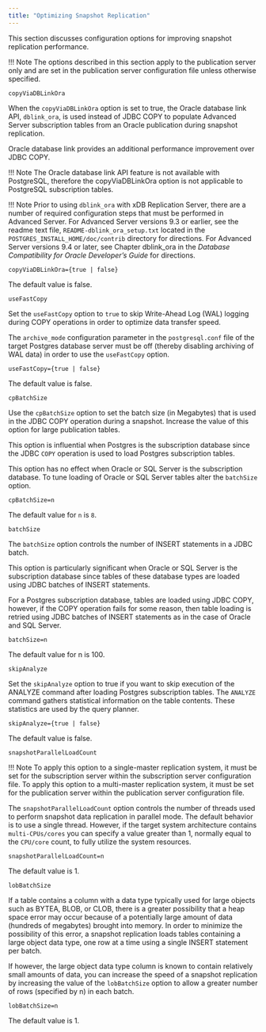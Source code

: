 ```yaml
---
title: "Optimizing Snapshot Replication"
---
```


<div id="optimizing_snapshot_replication" class="registered_link"></div>

This section discusses configuration options for improving snapshot replication performance.

!!! Note
    The options described in this section apply to the publication server only and are set in the publication server configuration file unless otherwise specified.

`copyViaDBLinkOra`

When the `copyViaDBLinkOra` option is set to true, the Oracle database link API, `dblink_ora`, is used instead of JDBC COPY to populate Advanced Server subscription tables from an Oracle publication during snapshot replication.

Oracle database link provides an additional performance improvement over JDBC COPY.

!!! Note
    The Oracle database link API feature is not available with PostgreSQL, therefore the copyViaDBLinkOra option is not applicable to PostgreSQL subscription tables.

!!! Note
    Prior to using `dblink_ora` with xDB Replication Server, there are a number of required configuration steps that must be performed in Advanced Server. For Advanced Server versions 9.3 or earlier, see the readme text file, `README-dblink_ora_setup.txt` located in the `POSTGRES_INSTALL_HOME/doc/contrib` directory for directions. For Advanced Server versions 9.4 or later, see Chapter dblink_ora in the *Database Compatibility for Oracle Developer’s Guide* for directions.

`copyViaDBLinkOra={true | false}`

The default value is false.

`useFastCopy`

Set the `useFastCopy` option to `true` to skip Write-Ahead Log (WAL) logging during COPY operations in order to optimize data transfer speed.

The `archive_mode` configuration parameter in the `postgresql.conf` file of the target Postgres database server must be off (thereby disabling archiving of WAL data) in order to use the `useFastCopy` option.

`useFastCopy={true | false}`

The default value is false.

`cpBatchSize`

Use the `cpBatchSize` option to set the batch size (in Megabytes) that is used in the JDBC COPY operation during a snapshot. Increase the value of this option for large publication tables.

This option is influential when Postgres is the subscription database since the JDBC `COPY` operation is used to load Postgres subscription tables.

This option has no effect when Oracle or SQL Server is the subscription database. To tune loading of Oracle or SQL Server tables alter the `batchSize` option.

`cpBatchSize=n`

The default value for `n` is `8`.

`batchSize`

The `batchSize` option controls the number of INSERT statements in a JDBC batch.

This option is particularly significant when Oracle or SQL Server is the subscription database since tables of these database types are loaded using JDBC batches of INSERT statements.

For a Postgres subscription database, tables are loaded using JDBC COPY, however, if the COPY operation fails for some reason, then table loading is retried using JDBC batches of INSERT statements as in the case of Oracle and SQL Server.

`batchSize=n`

The default value for n is 100.

`skipAnalyze`

Set the `skipAnalyze` option to true if you want to skip execution of the ANALYZE command after loading Postgres subscription tables. The `ANALYZE` command gathers statistical information on the table contents. These statistics are used by the query planner.

`skipAnalyze={true | false}`

The default value is false.

`snapshotParallelLoadCount`

!!! Note
    To apply this option to a single-master replication system, it must be set for the subscription server within the subscription server configuration file. To apply this option to a multi-master replication system, it must be set for the publication server within the publication server configuration file.

The `snapshotParallelLoadCount` option controls the number of threads used to perform snapshot data replication in parallel mode. The default behavior is to use a single thread. However, if the target system architecture contains `multi-CPUs/cores` you can specify a value greater than 1, normally equal to the `CPU/core` count, to fully utilize the system resources.

`snapshotParallelLoadCount=n`

The default value is 1.

`lobBatchSize`

If a table contains a column with a data type typically used for large objects such as BYTEA, BLOB, or CLOB, there is a greater possibility that a heap space error may occur because of a potentially large amount of data (hundreds of megabytes) brought into memory. In order to minimize the possibility of this error, a snapshot replication loads tables containing a large object data type, one row at a time using a single INSERT statement per batch.

If however, the large object data type column is known to contain relatively small amounts of data, you can increase the speed of a snapshot replication by increasing the value of the `lobBatchSize` option to allow a greater number of rows (specified by n) in each batch.

`lobBatchSize=n`

The default value is 1.
